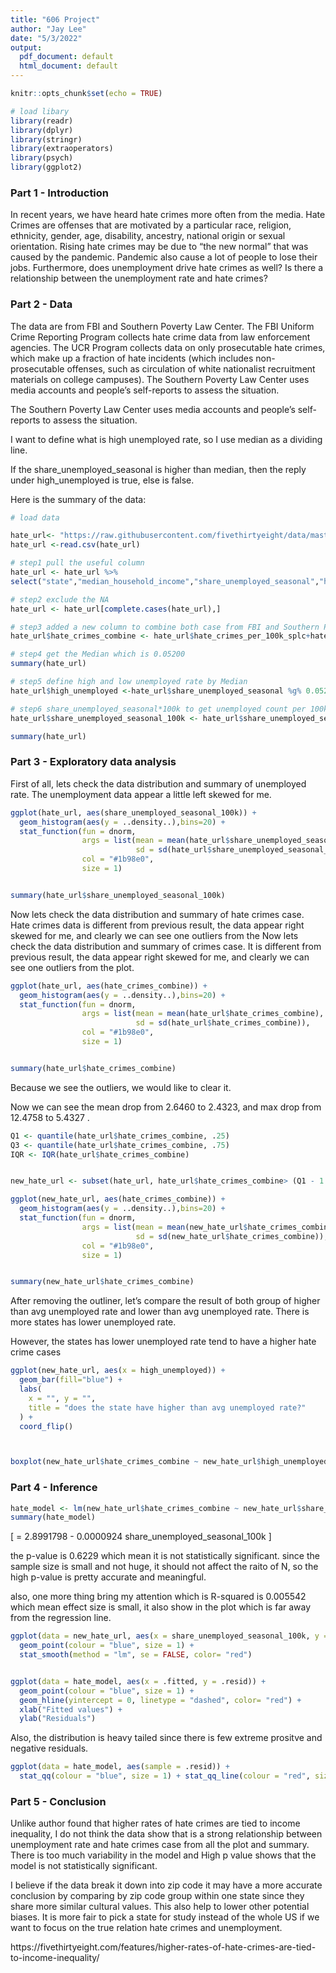 ```yaml
---
title: "606 Project"
author: "Jay Lee"
date: "5/3/2022"
output:
  pdf_document: default
  html_document: default
---
```


```r
knitr::opts_chunk$set(echo = TRUE)
```

```r
# load libary
library(readr)
library(dplyr)
library(stringr)
library(extraoperators)
library(psych)
library(ggplot2)

```


### Part 1 - Introduction

In recent years, we have heard hate crimes more often from the media. Hate Crimes are offenses that are motivated by a particular race, religion, ethnicity, gender, age, disability, ancestry, national origin or sexual orientation. Rising hate crimes may be due to “the new normal” that was caused by the pandemic. Pandemic also cause a lot of people to lose their jobs. Furthermore, does unemployment drive hate crimes as well? Is there a relationship between the unemployment rate and hate crimes?

### Part 2 - Data

The data are from FBI and Southern Poverty Law Center. The FBI Uniform Crime Reporting Program collects hate crime data from law enforcement agencies. The UCR Program collects data on only prosecutable hate crimes, which make up a fraction of hate incidents (which includes non-prosecutable offenses, such as circulation of white nationalist recruitment materials on college campuses). The Southern Poverty Law Center uses media accounts and people’s self-reports to assess the situation.

The Southern Poverty Law Center uses media accounts and people’s self-reports to assess the situation.

I want to define what is high unemployed rate, so I use median as a dividing line.

If the share_unemployed_seasonal is higher than median, then the reply under high_unemployed is true, else is false.

Here is the summary of the data:

```r
# load data

hate_url<- "https://raw.githubusercontent.com/fivethirtyeight/data/master/hate-crimes/hate_crimes.csv"
hate_url <-read.csv(hate_url)

# step1 pull the useful column
hate_url <- hate_url %>%
select("state","median_household_income","share_unemployed_seasonal","hate_crimes_per_100k_splc","avg_hatecrimes_per_100k_fbi")

# step2 exclude the NA
hate_url <- hate_url[complete.cases(hate_url),]

# step3 added a new column to combine both case from FBI and Southern Poverty Law Center number
hate_url$hate_crimes_combine <- hate_url$hate_crimes_per_100k_splc+hate_url$avg_hatecrimes_per_100k_fbi 

# step4 get the Median which is 0.05200
summary(hate_url) 

# step5 define high and low unemployed rate by Median
hate_url$high_unemployed <-hate_url$share_unemployed_seasonal %g% 0.05200 

# step6 share_unemployed_seasonal*100k to get unemployed count per 100k people
hate_url$share_unemployed_seasonal_100k <- hate_url$share_unemployed_seasonal*100000

```
```r
summary(hate_url) 

```

### Part 3 - Exploratory data analysis

First of all, lets check the data distribution and summary of unemployed rate. The unemployment data appear a little left skewed for me.

```r

ggplot(hate_url, aes(share_unemployed_seasonal_100k)) +        
  geom_histogram(aes(y = ..density..),bins=20) +
  stat_function(fun = dnorm,
                args = list(mean = mean(hate_url$share_unemployed_seasonal_100k),
                            sd = sd(hate_url$share_unemployed_seasonal_100k)),
                col = "#1b98e0",
                size = 1)


summary(hate_url$share_unemployed_seasonal_100k)
```
Now lets check the data distribution and summary of hate crimes case. Hate crimes data is different from previous result, the data appear right skewed for me, and clearly we can see one outliers from the Now lets check the data distribution and summary of crimes case. It is different from previous result, the data appear right skewed for me, and clearly we can see one outliers from the plot.


```r

ggplot(hate_url, aes(hate_crimes_combine)) +        
  geom_histogram(aes(y = ..density..),bins=20) +
  stat_function(fun = dnorm,
                args = list(mean = mean(hate_url$hate_crimes_combine),
                            sd = sd(hate_url$hate_crimes_combine)),
                col = "#1b98e0",
                size = 1) 


summary(hate_url$hate_crimes_combine)

```

Because we see the outliers, we would like to clear it. 

Now we can see the mean drop from 2.6460 to 2.4323, and max drop from 12.4758 to 5.4327 .


```r
Q1 <- quantile(hate_url$hate_crimes_combine, .25)
Q3 <- quantile(hate_url$hate_crimes_combine, .75)
IQR <- IQR(hate_url$hate_crimes_combine)


new_hate_url <- subset(hate_url, hate_url$hate_crimes_combine> (Q1 - 1.5*IQR) & hate_url$hate_crimes_combine< (Q3 + 1.5*IQR))

ggplot(new_hate_url, aes(hate_crimes_combine)) +        
  geom_histogram(aes(y = ..density..),bins=20) +
  stat_function(fun = dnorm,
                args = list(mean = mean(new_hate_url$hate_crimes_combine),
                            sd = sd(new_hate_url$hate_crimes_combine)),
                col = "#1b98e0",
                size = 1) 


summary(new_hate_url$hate_crimes_combine)

```

After removing the outliner, let's compare the result of both group of higher than avg unemployed rate and lower than avg unemployed rate. There is more states has lower unemployed rate.

However, the states has lower unemployed rate tend to have a higher hate crime cases

```r
ggplot(new_hate_url, aes(x = high_unemployed)) +
  geom_bar(fill="blue") +
  labs(
    x = "", y = "",
    title = "does the state have higher than avg unemployed rate?"
  ) +
  coord_flip() 



boxplot(new_hate_url$hate_crimes_combine ~ new_hate_url$high_unemployed, main = "Boxplot with hate crimes case of high unemployed rate", ylab = "hate crimes case", xlab = "high unemployed rate",col="blue")


```

### Part 4 - Inference

```r
hate_model <- lm(new_hate_url$hate_crimes_combine ~ new_hate_url$share_unemployed_seasonal_100k )
summary(hate_model)

```

\[
  \hat{y} = 2.8991798 - 0.0000924 \times share\_unemployed\_seasonal\_100k
\]


the p-value is 0.6229 which mean it is not statistically significant. since the sample size is small and not huge, it should not affect the raito of N, so the high p-value is pretty accurate and meaningful.


also, one more thing bring my attention which is R-squared is 0.005542 which mean effect size is small, it also show in the plot which is far away from the regression line.

```r

ggplot(data = new_hate_url, aes(x = share_unemployed_seasonal_100k, y = hate_crimes_combine)) +
  geom_point(colour = "blue", size = 1) +
  stat_smooth(method = "lm", se = FALSE, color= "red")


ggplot(data = hate_model, aes(x = .fitted, y = .resid)) +
  geom_point(colour = "blue", size = 1) +
  geom_hline(yintercept = 0, linetype = "dashed", color= "red") +
  xlab("Fitted values") +
  ylab("Residuals")

```


Also, the distribution is heavy tailed since there is few extreme prositve and negative residuals.


```r

ggplot(data = hate_model, aes(sample = .resid)) +
  stat_qq(colour = "blue", size = 1) + stat_qq_line(colour = "red", size = 1)

```

### Part 5 - Conclusion

Unlike author found that higher rates of hate crimes are tied to income inequality, I do not think the data show that is a strong relationship between unemployment rate and hate crimes case from all the plot and summary. There is too much variability in the model and High p value shows that the model is not statistically significant. 

I believe if the data break it down into zip code it may have a more accurate conclusion by comparing by zip code group within one state since they share more similar cultural values. This also help to lower other potential biases. It is more fair to pick a state for study instead of the whole US if we want to focus on the true relation hate crimes and unemployment.


https://fivethirtyeight.com/features/higher-rates-of-hate-crimes-are-tied-to-income-inequality/
